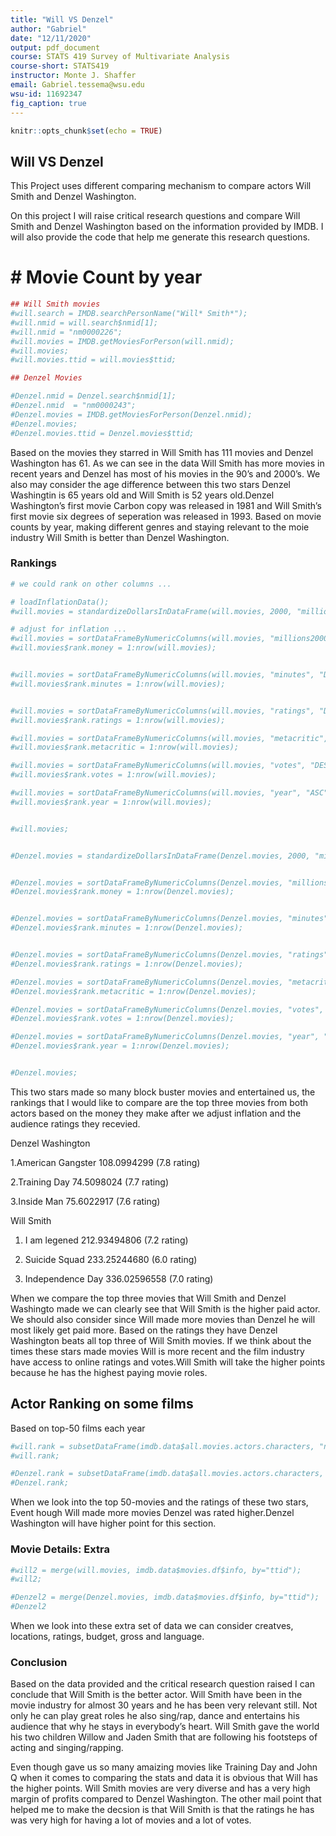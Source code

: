 ---
title: "Will VS Denzel"
author: "Gabriel"
date: "12/11/2020"
output: pdf_document
course: STATS 419 Survey of Multivariate Analysis
course-short: STATS419
instructor: Monte J. Shaffer
email: Gabriel.tessema@wsu.edu
wsu-id: 11692347
fig_caption: true
---

```{r setup, include=FALSE}
knitr::opts_chunk$set(echo = TRUE)
```

## Will VS Denzel

This Project uses different comparing mechanism to compare actors Will Smith and Denzel Washington.

On this project I will raise critical research questions and compare Will Smith and Denzel Washington based on the information provided by IMDB. I will also provide the code that help me generate this research questions.  


# # Movie Count by year
```{r}
## Will Smith movies
#will.search = IMDB.searchPersonName("Will* Smith*");
#will.nmid = will.search$nmid[1];
#will.nmid = "nm0000226";
#will.movies = IMDB.getMoviesForPerson(will.nmid);
#will.movies;
#will.movies.ttid = will.movies$ttid;

## Denzel Movies

#Denzel.nmid = Denzel.search$nmid[1];
#Denzel.nmid  = "nm0000243";
#Denzel.movies = IMDB.getMoviesForPerson(Denzel.nmid);
#Denzel.movies;
#Denzel.movies.ttid = Denzel.movies$ttid;

```

Based on the movies they starred in Will Smith has 111 movies and Denzel Washington has 61. As we can see in the data Will Smith has more movies in recent years and Denzel has most of his movies in the 90's and 2000's. We also may consider the age difference between this two stars Denzel Washingtin is 65 years old and Will Smith is 52 years old.Denzel Washington's first movie Carbon copy was released in 1981 and Will Smith's first movie six degrees of seperation was released in 1993. Based on movie counts by year, making different genres and staying relevant to the moie industry Will Smith is better than Denzel Washington.

### Rankings



```{r}
# we could rank on other columns ...

# loadInflationData();
#will.movies = standardizeDollarsInDataFrame(will.movies, 2000, "millions", "year", "millions2000");

# adjust for inflation ...
#will.movies = sortDataFrameByNumericColumns(will.movies, "millions2000", "DESC");  ## NA's go to end ...
#will.movies$rank.money = 1:nrow(will.movies);


#will.movies = sortDataFrameByNumericColumns(will.movies, "minutes", "DESC");
#will.movies$rank.minutes = 1:nrow(will.movies);


#will.movies = sortDataFrameByNumericColumns(will.movies, "ratings", "DESC");
#will.movies$rank.ratings = 1:nrow(will.movies);

#will.movies = sortDataFrameByNumericColumns(will.movies, "metacritic", "DESC");
#will.movies$rank.metacritic = 1:nrow(will.movies);

#will.movies = sortDataFrameByNumericColumns(will.movies, "votes", "DESC");
#will.movies$rank.votes = 1:nrow(will.movies);

#will.movies = sortDataFrameByNumericColumns(will.movies, "year", "ASC");
#will.movies$rank.year = 1:nrow(will.movies);


#will.movies;


#Denzel.movies = standardizeDollarsInDataFrame(Denzel.movies, 2000, "millions", "year", "millions2000");


#Denzel.movies = sortDataFrameByNumericColumns(Denzel.movies, "millions2000", "DESC");  ## NA's go to end ...
#Denzel.movies$rank.money = 1:nrow(Denzel.movies);


#Denzel.movies = sortDataFrameByNumericColumns(Denzel.movies, "minutes", "DESC");
#Denzel.movies$rank.minutes = 1:nrow(Denzel.movies);


#Denzel.movies = sortDataFrameByNumericColumns(Denzel.movies, "ratings", "DESC");
#Denzel.movies$rank.ratings = 1:nrow(Denzel.movies);

#Denzel.movies = sortDataFrameByNumericColumns(Denzel.movies, "metacritic", "DESC");
#Denzel.movies$rank.metacritic = 1:nrow(Denzel.movies);

#Denzel.movies = sortDataFrameByNumericColumns(Denzel.movies, "votes", "DESC");
#Denzel.movies$rank.votes = 1:nrow(Denzel.movies);

#Denzel.movies = sortDataFrameByNumericColumns(Denzel.movies, "year", "ASC");
#Denzel.movies$rank.year = 1:nrow(Denzel.movies);


#Denzel.movies;
```

This two stars made so many block buster movies and entertained us, the rankings that I would like to compare are the top three movies from both actors based on the money they make after we adjust inflation and the audience ratings they recevied.

Denzel Washington

1.American Gangster 108.0994299 (7.8 rating)

2.Training Day 74.5098024 (7.7 rating)

3.Inside Man 75.6022917 (7.6 rating)

Will Smith

1. I am legened 212.93494806 (7.2 rating)

2. Suicide Squad 233.25244680 (6.0 rating)

3. Independence Day 336.02596558	(7.0 rating)

When we compare the top three movies that Will Smith and Denzel Washingto made we can clearly see that Will Smith is the higher paid actor. We should also consider since Will made more movies than Denzel he will most likely get paid more. Based on the ratings they have Denzel Washington beats all top three of Will Smith movies. If we think about the times these stars made movies Will is more recent and the film industry have access to online ratings and votes.Will Smith will take the higher points because he has the highest paying movie roles.

## Actor Ranking on some films

Based on top-50 films each year

```{r}

#will.rank = subsetDataFrame(imdb.data$all.movies.actors.characters, "nmid", "==", will.nmid);
#will.rank;

#Denzel.rank = subsetDataFrame(imdb.data$all.movies.actors.characters, "nmid", "==", Denzel.nmid);
#Denzel.rank;
```
When we look into the top 50-movies and the ratings of these two stars, Event hough Will made more movies Denzel was rated higher.Denzel Washington will have higher point for this section.

### Movie Details: Extra


```{r}

#will2 = merge(will.movies, imdb.data$movies.df$info, by="ttid");
#will2;

#Denzel2 = merge(Denzel.movies, imdb.data$movies.df$info, by="ttid");
#Denzel2
```
When we look into these extra set of data we can consider creatves, locations, ratings, budget, gross and language.

### Conclusion

Based on the data provided and the critical research question raised I can conclude that Will Smith is the better actor. Will Smith have been in the movie industry for almost 30 years and he has been very relevant still. Not only he can play great roles he also sing/rap, dance and entertains his audience that why he stays in everybody's heart. Will Smith gave the world his two children Willow and Jaden Smith that are following his footsteps of acting and singing/rapping.

Even though gave us so many amaizing movies like Training Day and John Q when it comes to comparing the stats and data it is obvious that Will has the higher points. Will Smith movies are very diverse and has a very high margin of profits compared to Denzel Washington. The other mail point that helped me to make the decsion is that Will Smith is that the ratings he has was very high for having a lot of movies and a lot of votes.
